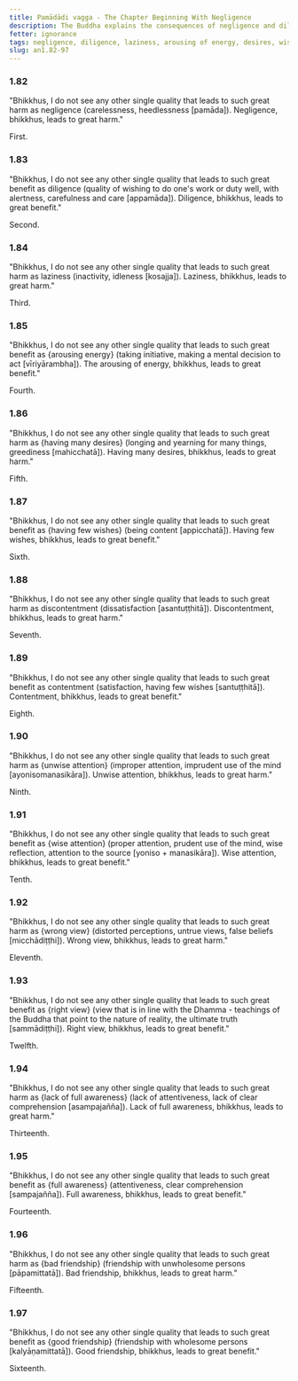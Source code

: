 ```yaml
---
title: Pamādādi vagga - The Chapter Beginning With Negligence
description: The Buddha explains the consequences of negligence and diligence, laziness and arousing of energy, having many desires and having few wishes, discontentment and contentment, unwise and wise attention, wrong and right view, full awareness and lack of it, bad and good friendship.
fetter: ignorance
tags: negligence, diligence, laziness, arousing of energy, desires, wishes, discontentment, contentment, wise attention, right view, full awareness, friendship, an, an1
slug: an1.82-97
---
```


### 1.82

"Bhikkhus, I do not see any other single quality that leads to such great harm as negligence (carelessness, heedlessness [pamāda]). Negligence, bhikkhus, leads to great harm."

First.

### 1.83

"Bhikkhus, I do not see any other single quality that leads to such great benefit as diligence (quality of wishing to do one's work or duty well, with alertness, carefulness and care [appamāda]). Diligence, bhikkhus, leads to great benefit."

Second.

### 1.84

"Bhikkhus, I do not see any other single quality that leads to such great harm as laziness (inactivity, idleness [kosajja]). Laziness, bhikkhus, leads to great harm."

Third.

### 1.85

"Bhikkhus, I do not see any other single quality that leads to such great benefit as \{arousing energy} (taking initiative, making a mental decision to act [vīriyārambha]). The arousing of energy, bhikkhus, leads to great benefit."

Fourth.

### 1.86

"Bhikkhus, I do not see any other single quality that leads to such great harm as \{having many desires} (longing and yearning for many things, greediness [mahicchatā]). Having many desires, bhikkhus, leads to great harm."

Fifth.

### 1.87

"Bhikkhus, I do not see any other single quality that leads to such great benefit as \{having few wishes} (being content [appicchatā]). Having few wishes, bhikkhus, leads to great benefit."

Sixth.

### 1.88

"Bhikkhus, I do not see any other single quality that leads to such great harm as discontentment (dissatisfaction [asantuṭṭhitā]). Discontentment, bhikkhus, leads to great harm."

Seventh.

### 1.89

"Bhikkhus, I do not see any other single quality that leads to such great benefit as contentment (satisfaction, having few wishes [santuṭṭhitā]). Contentment, bhikkhus, leads to great benefit."

Eighth.

### 1.90

"Bhikkhus, I do not see any other single quality that leads to such great harm as \{unwise attention} (improper attention, imprudent use of the mind [ayonisomanasikāra]). Unwise attention, bhikkhus, leads to great harm."

Ninth.

### 1.91

"Bhikkhus, I do not see any other single quality that leads to such great benefit as \{wise attention} (proper attention, prudent use of the mind, wise reflection, attention to the source [yoniso + manasikāra]). Wise attention, bhikkhus, leads to great benefit."

Tenth.

### 1.92

"Bhikkhus, I do not see any other single quality that leads to such great harm as \{wrong view} (distorted perceptions, untrue views, false beliefs [micchādiṭṭhi]). Wrong view, bhikkhus, leads to great harm."

Eleventh.

### 1.93

"Bhikkhus, I do not see any other single quality that leads to such great benefit as \{right view} (view that is in line with the Dhamma - teachings of the Buddha that point to the nature of reality, the ultimate truth [sammādiṭṭhi]). Right view, bhikkhus, leads to great benefit."

Twelfth.

### 1.94

"Bhikkhus, I do not see any other single quality that leads to such great harm as \{lack of full awareness} (lack of attentiveness, lack of clear comprehension [asampajañña]). Lack of full awareness, bhikkhus, leads to great harm."

Thirteenth.

### 1.95

"Bhikkhus, I do not see any other single quality that leads to such great benefit as \{full awareness} (attentiveness, clear comprehension [sampajañña]). Full awareness, bhikkhus, leads to great benefit."

Fourteenth.

### 1.96

"Bhikkhus, I do not see any other single quality that leads to such great harm as \{bad friendship} (friendship with unwholesome persons [pāpamittatā]). Bad friendship, bhikkhus, leads to great harm."

Fifteenth.

### 1.97

"Bhikkhus, I do not see any other single quality that leads to such great benefit as \{good friendship} (friendship with wholesome persons [kalyāṇamittatā]). Good friendship, bhikkhus, leads to great benefit."

Sixteenth.